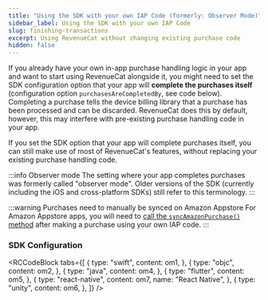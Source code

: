 ```yaml
---
title: "Using the SDK with your own IAP Code (formerly: Observer Mode)"
sidebar_label: Using the SDK with your own IAP Code
slug: finishing-transactions
excerpt: Using RevenueCat without changing existing purchase code
hidden: false
---
```


If you already have your own in-app purchase handling logic in your app and want to start using RevenueCat alongside it, you might need to set the SDK configuration option that your app will **complete the purchases itself** (configuration option `purchasesAreCompletedBy`, see code below). Completing a purchase tells the device billing library that a purchase has been processed and can be discarded. RevenueCat does this by default, however, this may interfere with pre-existing purchase handling code in your app.

If you set the SDK option that your app will complete purchases itself, you can still make use of most of RevenueCat's features, without replacing your existing purchase handling code.

:::info Observer mode
The setting where your app completes purchases was formerly called "observer mode". Older versions of the SDK (currently including the iOS and cross-platform SDKs) still refer to this terminology.
:::

:::warning Purchases need to manually be synced on Amazon Appstore
For Amazon Appstore apps, you will need to [call the `syncAmazonPurchase()` method](/platform-resources/amazon-platform-resources#syncing-purchases-when-your-app-is-completing-transactions) after making a purchase using your own IAP code.
:::

### SDK Configuration


<RCCodeBlock
  tabs={[
    {
      type: "swift",
      content: om1,
    },
    {
      type: "objc",
      content: om2,
    },
    {
      type: "java",
      content: om4,
    },
    {
      type: "flutter",
      content: om5,
    },
    {
      type: "react-native",
      content: om7,
      name: "React Native",
    },
    {
      type: "unity",
      content: om6,
    },
  ]}
/>
